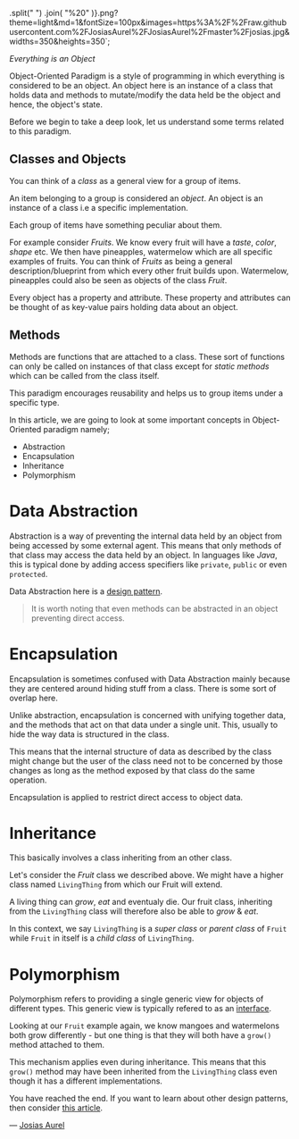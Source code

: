  
  .split(" ")
  .join(
    "%20"
  )}.png?theme=light&md=1&fontSize=100px&images=https%3A%2F%2Fraw.githubusercontent.com%2FJosiasAurel%2FJosiasAurel%2Fmaster%2Fjosias.jpg&widths=350&heights=350`;
 
<Head>
<title>{title}</title>
<meta name="title" content={title} />
<meta name="description" content={description} />
 
<meta property="og:type" content="website" />
<meta property="og:title" content={title} />
<meta property="og:description" content={description} />
<meta property="og:image" content={ogImage} />
 
<meta property="twitter:card" content="summary_large_image" />
<meta property="twitter:title" content={title} />
<meta property="twitter:description" content={description} />
<meta property="twitter:image" content={ogImage} />
</Head>
 
<BlogHead title={title} description={description} date={date} />

_Everything is an Object_

Object-Oriented Paradigm is a style of programming in which everything is considered to be an object.
An object here is an instance of a class that holds data and methods to mutate/modify the data held be the object and hence, the object's state.

Before we begin to take a deep look, let us understand some terms related to this paradigm.

## Classes and Objects

You can think of a _class_ as a general view for a group of items.

An item belonging to a group is considered an _object_. An object is an instance of a class i.e a specific implementation.

Each group of items have something peculiar about them.

For example consider _Fruits_.
We know every fruit will have a _taste_, _color_, _shape_ etc. We then have pineapples, watermelow which are all
specific examples of fruits.
You can think of _Fruits_ as being a general description/blueprint from which every other fruit builds upon.
Watermelow, pineapples could also be seen as objects of the class _Fruit_.

Every object has a property and attribute. These property and attributes can be thought of as key-value pairs holding data about
an object.

## Methods

Methods are functions that are attached to a class.
These sort of functions can only be called on instances of that class except for _static methods_ which can be called from the class itself.

This paradigm encourages reusability and helps us to group items under a specific type.

In this article, we are going to look at some important concepts in Object-Oriented paradigm namely;

- Abstraction
- Encapsulation
- Inheritance
- Polymorphism

# Data Abstraction

Abstraction is a way of preventing the internal data held by an object from being accessed by some external agent.
This means that only methods of that class may access the data held by an object.
In languages like _Java_, this is typical done by adding access specifiers like `private`, `public` or even `protected`.

Data Abstraction here is a [design pattern](https://en.wikipedia.org/wiki/Software_design_pattern).

> It is worth noting that even methods can be abstracted in an object preventing direct access.

# Encapsulation

Encapsulation is sometimes confused with Data Abstraction mainly because they are centered around
hiding stuff from a class. There is some sort of overlap here.

Unlike abstraction, encapsulation is concerned with unifying together data, and the methods that act
on that data under a single unit. This, usually to hide the way data is structured in the class.

This means that the internal structure of data as described by the class might change but the user of the class
need not to be concerned by those changes as long as the method exposed by that class do the same operation.

Encapsulation is applied to restrict direct access to object data.

# Inheritance

This basically involves a class inheriting from an other class.

Let's consider the _Fruit_ class we described above.
We might have a higher class named `LivingThing` from which our Fruit will extend.

A living thing can _grow_, _eat_ and eventualy die. Our fruit class, inheriting from the `LivingThing` class
will therefore also be able to _grow_ & _eat_.

In this context, we say `LivingThing` is a _super class_ or _parent class_ of `Fruit` while `Fruit` in itself is a _child class_ of `LivingThing`.

# Polymorphism

Polymorphism refers to providing a single generic view for objects of different types.
This generic view is typically refered to as an [interface](<https://en.wikipedia.org/wiki/Interface_(computing)>).

Looking at our `Fruit` example again, we know mangoes and watermelons both grow differently - but one thing is that they will both have a `grow()` method attached to them.

This mechanism applies even during inheritance.
This means that this `grow()` method may have been inherited from the `LivingThing` class even though it has a different implementations.

You have reached the end. If you want to learn about other design patterns, then consider [this article](/blog/programming-paradigms).

— [Josias Aurel](/)
